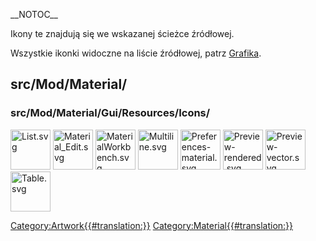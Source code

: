 __NOTOC__
<languages/>

Ikony te znajdują się we wskazanej ścieżce źródłowej. 

Wszystkie ikonki widoczne na liście źródłowej, patrz [[Artwork/pl|Grafika]].

<span id="src/Mod/Material/"></span>
==src/Mod/Material/==

=== src/Mod/Material/Gui/Resources/Icons/ ===

[[File:List.svg|64px]]
[[File:Material_Edit.svg|64px]]
[[File:MaterialWorkbench.svg|64px]]
[[File:Multiline.svg|64px]]
[[File:Preferences-material.svg|64px]]
[[File:Preview-rendered.svg|64px]]
[[File:Preview-vector.svg|64px]]
[[File:Table.svg|64px]]


[[Category:Artwork{{#translation:}}]]
<noinclude>[[Category:Material{{#translation:}}]]</noinclude> <!-- we don't want this transcluded -->
